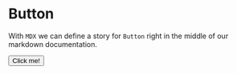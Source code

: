 
<Meta title="MDX/Button" />

# Button

With `MDX` we can define a story for `Button` right in the middle of our
markdown documentation.

<Preview>
  <Story name="test">
    <button>Click me!</button>
  </Story>
</Preview>
